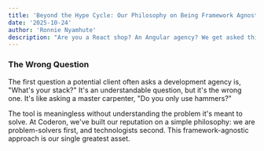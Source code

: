 ```yaml
---
title: 'Beyond the Hype Cycle: Our Philosophy on Being Framework Agnostic'
date: '2025-10-24'
author: 'Ronnie Nyamhute'
description: "Are you a React shop? An Angular agency? We get asked this all the time. The answer is simpler, and more powerful: We are a solutions partner."
---
```


### The Wrong Question

The first question a potential client often asks a development agency is, "What's your stack?" It's an understandable question, but it's the wrong one. It's like asking a master carpenter, "Do you only use hammers?"

The tool is meaningless without understanding the problem it's meant to solve. At Coderon, we've built our reputation on a simple philosophy: we are problem-solvers first, and technologists second. This framework-agnostic approach is our single greatest asset.